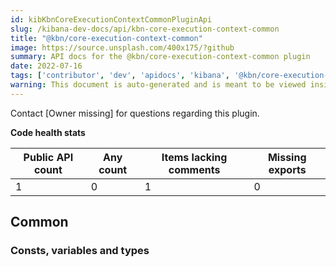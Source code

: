```yaml
---
id: kibKbnCoreExecutionContextCommonPluginApi
slug: /kibana-dev-docs/api/kbn-core-execution-context-common
title: "@kbn/core-execution-context-common"
image: https://source.unsplash.com/400x175/?github
summary: API docs for the @kbn/core-execution-context-common plugin
date: 2022-07-16
tags: ['contributor', 'dev', 'apidocs', 'kibana', '@kbn/core-execution-context-common']
warning: This document is auto-generated and is meant to be viewed inside our experimental, new docs system. Reach out in #docs-engineering for more info.
---
```




Contact [Owner missing] for questions regarding this plugin.

**Code health stats**

| Public API count  | Any count | Items lacking comments | Missing exports |
|-------------------|-----------|------------------------|-----------------|
| 1 | 0 | 1 | 0 |

## Common

### Consts, variables and types
<DocDefinitionList data={kbnCoreExecutionContextCommonObj.common.misc}/>

